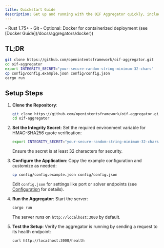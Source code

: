 ```yaml
---
title: Quickstart Guide
description: Get up and running with the OIF Aggregator quickly, including setup and examples.
---
```


<Callout title="Prerequisites">
  - Rust 1.75+
  - Git
  - Optional: Docker for containerized deployment (see [Docker Guide](/docs/aggregators/docker))
</Callout>

## TL;DR

```bash
git clone https://github.com/openintentsframework/oif-aggregator.git
cd oif-aggregator
export INTEGRITY_SECRET="your-secure-random-string-minimum-32-chars"
cp config/config.example.json config/config.json
cargo run
```

## Setup Steps

1. **Clone the Repository**:

   ```bash
   git clone https://github.com/openintentsframework/oif-aggregator.git
   cd oif-aggregator
   ```

2. **Set the Integrity Secret**:
   Set the required environment variable for HMAC-SHA256 quote verification:

   ```bash
   export INTEGRITY_SECRET="your-secure-random-string-minimum-32-chars"
   ```

   Ensure the secret is at least 32 characters for security.

3. **Configure the Application**:
   Copy the example configuration and customize as needed:

   ```bash
   cp config/config.example.json config/config.json
   ```

   Edit `config.json` for settings like port or solver endpoints (see [Configuration](/docs/aggregators/configuration) for details).

4. **Run the Aggregator**:
   Start the server:

   ```bash
   cargo run
   ```

   The server runs on `http://localhost:3000` by default.

5. **Test the Setup**:
   Verify the aggregator is running by sending a request to its health endpoint:

   ```bash
   curl http://localhost:3000/health
   ```
